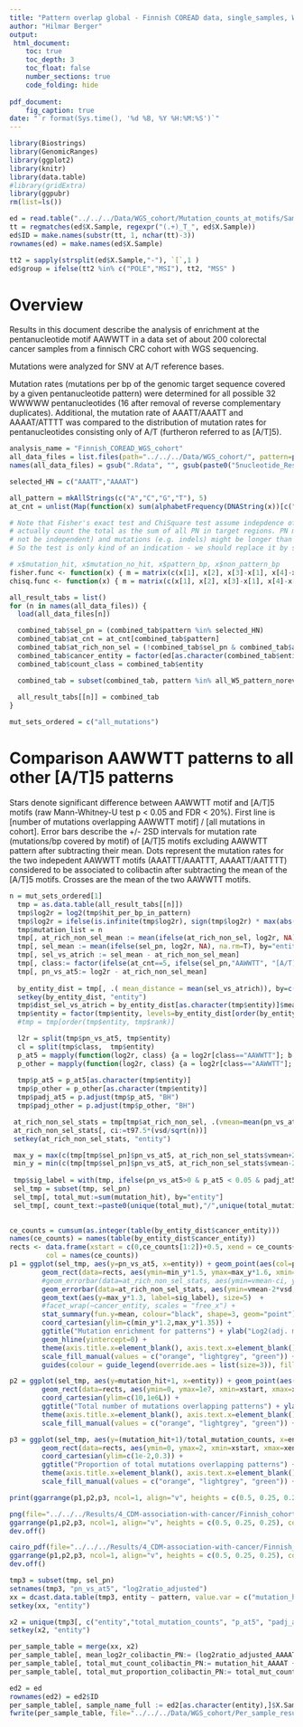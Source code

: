 ```yaml
---
title: "Pattern overlap global - Finnish COREAD data, single_samples, WWWWW pentanucleotides - Plots"
author: "Hilmar Berger"
output:
 html_document:
    toc: true
    toc_depth: 3
    toc_float: false
    number_sections: true
    code_folding: hide
    
pdf_document:
    fig_caption: true
date: "`r format(Sys.time(), '%d %B, %Y %H:%M:%S')`"
---
```



```r
library(Biostrings)
library(GenomicRanges)
library(ggplot2)
library(knitr)
library(data.table)
#library(gridExtra)
library(ggpubr)
rm(list=ls())
```

```r
ed = read.table("../../../Data/WGS_cohort/Mutation_counts_at_motifs/Sample_sequencing_overview.txt", sep="\t", header=T, comment.char = "", stringsAsFactors = F)
tt = regmatches(ed$X.Sample, regexpr("(.+)_T_", ed$X.Sample))
ed$ID = make.names(substr(tt, 1, nchar(tt)-3))
rownames(ed) = make.names(ed$X.Sample)

tt2 = sapply(strsplit(ed$X.Sample,"-"), `[`,1 )
ed$group = ifelse(tt2 %in% c("POLE","MSI"), tt2, "MSS" )
```


# Overview

Results in this document describe the analysis of enrichment at the pentanucleotide motif AAWWTT in a data set of about 200 colorectal cancer samples from a finnisch CRC cohort with WGS sequencing.

Mutations were analyzed for SNV at A/T reference bases.

Mutation rates (mutations per bp of the genomic target sequence covered by a given pentanucleotide pattern) were determined for all possible 32 WWWWW pentanucleotides (16 after removal of reverse complementary duplicates). Additional, the mutation rate of AAATT/AAATT and AAAAT/ATTTT was compared to the distribution of mutation rates for pentanucleotides consisting only of A/T (furtheron referred to as [A/T]5).

```r
analysis_name = "Finnish_COREAD_WGS_cohort"
all_data_files = list.files(path="../../../Data/WGS_cohort/", pattern=paste0("5nucleotide_Results_",analysis_name,".+Rdata"), full.names = T)
names(all_data_files) = gsub(".Rdata", "", gsub(paste0("5nucleotide_Results_",analysis_name,"_"),"", basename(all_data_files)))
```

```r
selected_HN = c("AAATT","AAAAT")
```


```r
all_pattern = mkAllStrings(c("A","C","G","T"), 5)
at_cnt = unlist(Map(function(x) sum(alphabetFrequency(DNAString(x))[c("A","T")]), all_pattern))
```


```r
# Note that Fisher's exact test and ChiSquare test assume indepdence of the elements. We consider mutated sites but 
# actually count the total as the sum of all PN in target regions. PN might be overlapping (therefore
# not be independent) and mutations (e.g. indels) might be longer than 1. 
# So the test is only kind of an indication - we should replace it by something more appropriate

# x$mutation_hit, x$mutation_no_hit, x$pattern_bp, x$non_pattern_bp
fisher.func <- function(x) { m = matrix(c(x[1], x[2], x[3]-x[1], x[4]-x[2]), 2, 2); fisher.test(m)}
chisq.func <- function(x) { m = matrix(c(x[1], x[2], x[3]-x[1], x[4]-x[2]), 2, 2); chisq.test(m)}

all_result_tabs = list()
for (n in names(all_data_files)) {
  load(all_data_files[n])

  combined_tab$sel_pn = (combined_tab$pattern %in% selected_HN)
  combined_tab$at_cnt = at_cnt[combined_tab$pattern]
  combined_tab$at_rich_non_sel = (!combined_tab$sel_pn & combined_tab$at_cnt == 5)
  combined_tab$cancer_entity = factor(ed[as.character(combined_tab$entity),"group"], levels=c("MSI","POLE","MSS"))
  combined_tab$count_class = combined_tab$entity

  combined_tab = subset(combined_tab, pattern %in% all_W5_pattern_norevcomp$pattern)
    
  all_result_tabs[[n]] = combined_tab
}
```

```r
mut_sets_ordered = c("all_mutations")
```


# Comparison AAWWTT patterns to all other [A/T]5 patterns

Stars denote significant difference between AAWWTT motif and [A/T]5 motifs (raw Mann-Whitney-U test p < 0.05 and FDR < 20%).  First line is [number of mutations overlapping AAWWTT motif] / [all mutations in cohort]. Error bars describe the  +/- 2SD intervals for mutation rate (mutations/bp covered by motif) of [A/T]5 motifs excluding AAWWTT pattern after subtracting their mean. Dots represent the mutation rates for the two indepedent AAWWTT motifs (AAATTT/AAATTT, AAAATT/AATTTT) considered to be associated to colibactin after subtracting the mean of the [A/T]5 motifs. Crosses are the mean of the two AAWWTT motifs. 


```r
n = mut_sets_ordered[1]
  tmp = as.data.table(all_result_tabs[[n]])
  tmp$log2r = log2(tmp$hit_per_bp_in_pattern)
  tmp$log2r = ifelse(is.infinite(tmp$log2r), sign(tmp$log2r) * max(abs(tmp$log2r[!is.infinite(tmp$log2r)]))*1.5, tmp$log2r)
  tmp$mutation_list = n
  tmp[, at_rich_non_sel_mean := mean(ifelse(at_rich_non_sel, log2r, NA), na.rm=T), by="entity"]
  tmp[, sel_mean := mean(ifelse(sel_pn, log2r, NA), na.rm=T), by="entity"]
  tmp[, sel_vs_atrich := sel_mean - at_rich_non_sel_mean]
  tmp[, class:= factor(ifelse(at_cnt==5, ifelse(sel_pn,"AAWWTT", "[A/T]5"),"other"), levels=c("AAWWTT","[A/T]5","other"))]
  tmp[, pn_vs_at5:= log2r - at_rich_non_sel_mean]
  
  by_entity_dist = tmp[, .( mean_distance = mean(sel_vs_atrich)), by=c("entity", "cancer_entity")]
  setkey(by_entity_dist, "entity")
  tmp$dist_sel_vs_atrich = by_entity_dist[as.character(tmp$entity)]$mean_distance
  tmp$entity = factor(tmp$entity, levels=by_entity_dist[order(by_entity_dist$cancer_entity, -by_entity_dist$mean_distance)]$entity)
  #tmp = tmp[order(tmp$entity, tmp$rank)]

  l2r = split(tmp$pn_vs_at5, tmp$entity)
  cl = split(tmp$class,  tmp$entity)
  p_at5 = mapply(function(log2r, class) {a = log2r[class=="AAWWTT"]; b = log2r[class=="[A/T]5"]; if(length(a)>1 && length(b)>1) {p=wilcox.test(a,b )$p.value} else {p=NA}; return(p)}, l2r, cl)
  p_other = mapply(function(log2r, class) {a = log2r[class=="AAWWTT"]; b = log2r[class=="other"]; if(length(a)>1 && length(b)>1) {p=wilcox.test(a,b )$p.value} else {p=NA}; return(p)}, l2r, cl)
  
  tmp$p_at5 = p_at5[as.character(tmp$entity)]
  tmp$p_other = p_other[as.character(tmp$entity)]
  tmp$padj_at5 = p.adjust(tmp$p_at5, "BH")
  tmp$padj_other = p.adjust(tmp$p_other, "BH")

 at_rich_non_sel_stats = tmp[tmp$at_rich_non_sel, .(vmean=mean(pn_vs_at5), vsd=mad(pn_vs_at5), n=.N, t97.5=qt(0.975, .N-1), entity = unique(entity)), by=c("cancer_entity", "count_class")]
 at_rich_non_sel_stats[, ci:=t97.5*(vsd/sqrt(n))]
 setkey(at_rich_non_sel_stats, "entity")

 max_y = max(c(tmp[tmp$sel_pn]$pn_vs_at5, at_rich_non_sel_stats$vmean+2*at_rich_non_sel_stats$vsd))
 min_y = min(c(tmp[tmp$sel_pn]$pn_vs_at5, at_rich_non_sel_stats$vmean-2*at_rich_non_sel_stats$vsd))
 
 tmp$sig_label = with(tmp, ifelse(pn_vs_at5>0 & p_at5 < 0.05 & padj_at5 < 0.2, "*", ""))
 sel_tmp = subset(tmp, sel_pn)
 sel_tmp[, total_mut:=sum(mutation_hit), by="entity"]
 sel_tmp[, count_text:=paste0(unique(total_mut),"/",unique(total_mutation_counts), "\n[", unique(sample_counts),"]"), by="entity"]
 
```


```r
ce_counts = cumsum(as.integer(table(by_entity_dist$cancer_entity)))
names(ce_counts) = names(table(by_entity_dist$cancer_entity))
rects <- data.frame(xstart = c(0,ce_counts[1:2])+0.5, xend = ce_counts+0.5, 
         col = names(ce_counts))
p1 = ggplot(sel_tmp, aes(y=pn_vs_at5, x=entity)) + geom_point(aes(col=pattern)) +
        geom_rect(data=rects, aes(ymin=min_y*1.5, ymax=max_y*1.6, xmin=xstart, xmax=xend, fill=col), alpha =0.3, inherit.aes=F) + 
        #geom_errorbar(data=at_rich_non_sel_stats, aes(ymin=vmean-ci, ymax=vmean+ci, x=count_class), inherit.aes = F) + 
        geom_errorbar(data=at_rich_non_sel_stats, aes(ymin=vmean-2*vsd, ymax=vmean+2*vsd, x=entity), inherit.aes = F, alpha=.3) + 
        geom_text(aes(y=max_y*1.3, label=sig_label), size=5)  +
        #facet_wrap(~cancer_entity, scales = "free_x") + 
        stat_summary(fun.y=mean, colour="black", shape=3, geom="point") + 
        coord_cartesian(ylim=c(min_y*1.2,max_y*1.35)) + 
        ggtitle("Mutation enrichment for patterns") + ylab("Log2(adj. mutation rate)") + 
        geom_hline(yintercept=0) + 
        theme(axis.title.x=element_blank(), axis.text.x=element_blank(), axis.ticks.x=element_blank(), text = element_text(size=14), axis.title.y=element_text(size=20), legend.text=element_text(size=16), legend.title=element_blank(), axis.text.y=element_text(size=20)) + 
        scale_fill_manual(values = c("orange", "lightgrey", "green")) + scale_color_manual(values = c("red","blue")) + 
        guides(colour = guide_legend(override.aes = list(size=3)), fill = guide_legend(override.aes = list(size=3))) 

p2 = ggplot(sel_tmp, aes(y=mutation_hit+1, x=entity)) + geom_point(aes(col=pattern)) +
        geom_rect(data=rects, aes(ymin=0, ymax=1e7, xmin=xstart, xmax=xend, fill=col), alpha =0.3, inherit.aes=F) + 
        coord_cartesian(ylim=c(10,1e6L)) + 
        ggtitle("Total number of mutations overlapping patterns") + ylab("Number") + 
        theme(axis.title.x=element_blank(), axis.text.x=element_blank(), axis.ticks.x=element_blank(), text = element_text(size=14), axis.title.y=element_text(size=20), axis.text.y=element_text(size=20)) + 
        scale_fill_manual(values = c("orange", "lightgrey", "green")) + scale_color_manual(values = c("red","blue")) + scale_y_log10()

p3 = ggplot(sel_tmp, aes(y=(mutation_hit+1)/total_mutation_counts, x=entity)) + geom_point(aes(col=pattern)) +
        geom_rect(data=rects, aes(ymin=0, ymax=2, xmin=xstart, xmax=xend, fill=col), alpha =0.3, inherit.aes=F) + 
        coord_cartesian(ylim=c(1e-2,0.3)) + 
        ggtitle("Proportion of total mutations overlapping patterns") + ylab("Proportion") + 
        theme(axis.title.x=element_blank(), axis.text.x=element_blank(), axis.ticks.x=element_blank(), text = element_text(size=14), axis.title.y=element_text(size=20), axis.text.y=element_text(size=20)) + 
        scale_fill_manual(values = c("orange", "lightgrey", "green")) + scale_color_manual(values = c("red","blue")) 

print(ggarrange(p1,p2,p3, ncol=1, align="v", heights = c(0.5, 0.25, 0.25), common.legend = T))

```

```r
png(file="../../../Results/4_CDM-association-with-cancer/Finnish_cohort_COREAD_enrichment_PN.png", width = 1800, height=900)
ggarrange(p1,p2,p3, ncol=1, align="v", heights = c(0.5, 0.25, 0.25), common.legend = T)
dev.off()
```

```r
cairo_pdf(file="../../../Results/4_CDM-association-with-cancer/Finnish_cohort_COREAD_enrichment_PN_cairo.pdf", width = 18, height=9) 
ggarrange(p1,p2,p3, ncol=1, align="v", heights = c(0.5, 0.25, 0.25), common.legend = T)
dev.off()
```

```r
tmp3 = subset(tmp, sel_pn)
setnames(tmp3, "pn_vs_at5", "log2ratio_adjusted")
xx = dcast.data.table(tmp3, entity ~ pattern, value.var = c("mutation_hit", "total_pattern_sites", "pattern_bp","hit_per_bp_in_pattern", "log2ratio_adjusted" ))
setkey(xx, "entity")

x2 = unique(tmp3[, c("entity","total_mutation_counts", "p_at5", "padj_at5", "cancer_entity"), with=F])
setkey(x2, "entity")

per_sample_table = merge(xx, x2)
per_sample_table[, mean_log2r_colibactin_PN:= (log2ratio_adjusted_AAAAT+log2ratio_adjusted_AAATT)/2]
per_sample_table[, total_mut_count_colibactin_PN:= mutation_hit_AAAAT + mutation_hit_AAATT]
per_sample_table[, total_mut_proportion_colibactin_PN:= total_mut_count_colibactin_PN/total_mutation_counts]

ed2 = ed
rownames(ed2) = ed2$ID
per_sample_table[, sample_name_full := ed2[as.character(entity),]$X.Sample ]
fwrite(per_sample_table, file="../../../Data/WGS_cohort/Per_sample_results_PN_SNV_enrichment.txt", sep="\t", quote = F)
```

